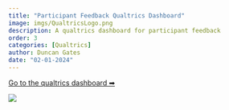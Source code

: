 ```yaml
---
title: "Participant Feedback Qualtrics Dashboard"
image: imgs/QualtricsLogo.png
description: A qualtrics dashboard for participant feedback
order: 3
categories: [Qualtrics]
author: Duncan Gates
date: "02-01-2024"
---
```


[Go to the qualtrics dashboard ➡](https://teachinglab.co1.qualtrics.com/reporting-dashboard/legacy/#/dashboard/6317cbd1f9feca001046524d?pageId=Page_f76e2092-a99b-480c-a9dd-2c4bb5becaee)

[![](imgs/QualtricsLogo.png)](https://teachinglab.co1.qualtrics.com/reporting-dashboard/legacy/#/dashboard/6317cbd1f9feca001046524d?pageId=Page_f76e2092-a99b-480c-a9dd-2c4bb5becaee)
